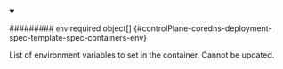 


<details className="config-field" data-expandable="true" open>
<summary>

######### `env` <span className="config-field-required" data-required="false">required</span> <span className="config-field-type">object[]</span> <span className="config-field-default"></span> <span className="config-field-enum"></span> {#controlPlane-coredns-deployment-spec-template-spec-containers-env}

List of environment variables to set in the container.
Cannot be updated.

</summary>

<PartialEnvreference />


</details>
